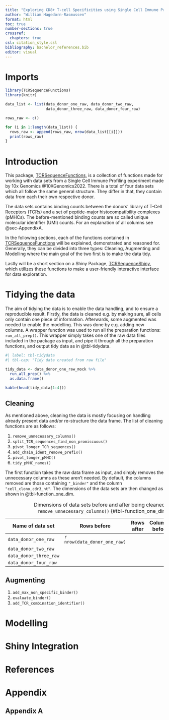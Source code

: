 ```yaml
---
title: "Exploring CD8+ T-cell Specificities using Single Cell Immune Profiling with an Outlook to Reproducible Bio Data Science"
author: "William Hagedorn-Rasmussen"
format: html
toc: true
number-sections: true
crossref:
  chapters: true
csl: citation_style.csl
bibliography: bachelor_references.bib
editor: visual
---
```


# Imports {#sec-Import}

```r
library(TCRSequenceFunctions)
library(knitr)
```

```r
data_list <- list(data_donor_one_raw, data_donor_two_raw,
                  data_donor_three_raw, data_donor_four_raw)

rows_raw <- c()

for (i in 1:length(data_list)) {
  rows_raw <- append(rows_raw, nrow(data_list[[i]])) 
  print(rows_raw)
}
```

# Introduction {#sec-Intro}

This package, [TCRSequenceFunctions](https://github.com/WilliamH-R/TCRSequenceFunctions), is a collection of functions made for working with data sets from a Single Cell Immune Profiling experiment made by 10x Genomics @10XGenomics2022. There is a total of four data sets which all follow the same general structure. They differ in that, they contain data from each their own respective donor.

The data sets contains binding counts between the donors' library of T-Cell Receptors (TCRs) and a set of peptide-major histocompatibility complexes (pMHCs). The before-mentioned binding counts are so called unique molecular identifier (UMI) counts. For an explanation of all columns see @sec-AppendixA.

In the following sections, each of the functions contained in [TCRSequenceFunctions](https://github.com/WilliamH-R/TCRSequenceFunctions) will be explained, demonstrated and reasoned for. Generally, they can be divided into three types: Cleaning, Augmenting and Modelling where the main goal of the two first is to make the data tidy.

Lastly will be a short section on a Shiny Package, [TCRSequenceShiny](https://github.com/WilliamH-R/TCRSequenceShiny), which utilizes these functions to make a user-friendly interactive interface for data exploration.

# Tidying the data {#sec-TidyData}

The aim of tidying the data is to enable the data handling, and to ensure a reproducible result. Firstly, the data is cleaned e.g. by making sure, all cells only contain one piece of information. Afterwards, some augmented was needed to enable the modelling. This was done by e.g. adding new columns. A wrapper function was used to run all the preparation functions: `run_all_prep()`. This wrapper simply takes one of the raw data files included in the package as input, and pipe it through all the preparation functions, and output tidy data as in @tbl-tidydata.

```r
#| label: tbl-tidydata
#| tbl-cap: "Tidy data created from raw file"

tidy_data <- data_donor_one_raw_mock %>% 
  run_all_prep() %>% 
  as.data.frame()

kable(head(tidy_data[1:4]))
```

## Cleaning {#sec-CleaningData}

As mentioned above, cleaning the data is mostly focusing on handling already present data and/or re-structure the data frame. The list of cleaning functions are as follows:

1.  `remove_unnecessary_columns()`
2.  `split_TCR_sequences_find_non_promiscuous()`
3.  `pivot_longer_TCR_sequences()`
4.  `add_chain_ident_remove_prefix()`
5.  `pivot_longer_pMHC()`
6.  `tidy_pMHC_names()`

The first function takes the raw data frame as input, and simply removes the unnecessary columns as these aren't needed. By default, the columns removed are those containing `"_binder"` and the column `"cell_clono_cdr3_nt"`. The dimensions of the data sets are then changed as shown in @tbl-function_one_dim.

| Name of data set       | Rows before                  | Rows after | Columns before | Columns after |
|------------------------|------------------------------|------------|----------------|---------------|
| `data_donor_one_raw`   | `r nrow(data_donor_one_raw)` |            |                |               |
| `data_donor_two_raw`   |                              |            |                |               |
| `data_donor_three_raw` |                              |            |                |               |
| `data_donor_four_raw`  |                              |            |                |               |

: Dimensions of data sets before and after being cleaned by `remove_unnecessary_columns()` {#tbl-function_one_dim}

## Augmenting {#sec-AugmentingData}

1.  `add_max_non_specific_binder()`
2.  `evaluate_binder()`
3.  `add_TCR_combination_identifier()`

# Modelling {#sec-ModelData}

# Shiny Integration {#sec-Shiny}

# References {.unnumbered}

# Appendix {#sec-Appendix}

## Appendix A {#sec-AppendixA}
